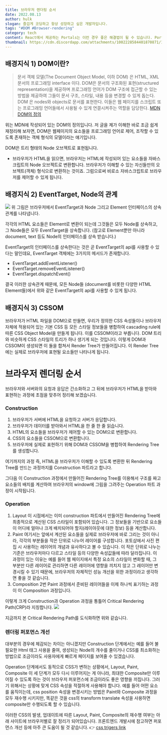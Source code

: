 ```yaml
---
title: 브라우저 렌더링 순서
date: 2022.08.13
author: hulk
slogan: 즐겁게 코딩하고 항상 성장하고 싶은 개발자입니다.
tags: "#DOM #Browser-rendering"
category: tech
content: React에서 제공하는 Portals는 이런 경우 좋은 해결법이 될 수 있습니다. Portals는 기본적으로 상하 관계 구조를 가지고 있는 DOM에서 자식 컴포넌트를 부모 컴포넌트 밖에 있는 다른 컴포넌트로 전달할 수 있습니다. 사용법은 아주 간단합니다.
thumbnail: https://cdn.discordapp.com/attachments/1002228584401870871/1009005334662221894/browser-rendering.png
---
```


## 배경지식 1) DOM이란?

> 문서 객체 모델(The Document Object Model, 이하 DOM) 은 HTML, XML 문서의 프로그래밍 interface 이다. DOM은 문서의 구조화된 표현(structured representation)을 제공하며 프로그래밍 언어가 DOM 구조에 접근할 수 있는 방법을 제공하여 그들이 문서 구조, 스타일, 내용 등을 변경할 수 있게 돕는다. DOM 은 nodes와 objects로 문서를 표현한다. 이들은 웹 페이지를 스크립트 또는 프로그래밍 언어들에서 사용될 수 있게 연결시켜주는 역할을 담당한다.
> [MDN DOM의 정의](https://developer.mozilla.org/ko/docs/Web/API/Document_Object_Model/Introduction)

위는 MDN에 작성되어 있는 DOM의 정의입니다.
저 글을 제가 이해한 바로 조금 쉽게 재정리해 보자면, DOM은 웹페이지의 요소들을 프로그래밍 언어로 제어, 조작할 수 있도록 존재하는 객체 형식의 모델이라는 얘기입니다.

DOM은 트리 형태의 Node 오브젝트로 표현됩니다.

- 브라우저가 HTML을 읽으면, 브라우저는 HTML에 작성되어 있는 요소들을 자바스크립트의 Node 오브젝트로 변환합니다. 브라우저가 이해할 수 있는 자신들만의 오브젝트(객체) 형식으로 변환하는 것이죠.
  그럼으로써 비로소 자바스크립트로 브라우저를 제어할 수 있게 됩니다.

## 배경지식 2) EventTarget, Node의 관계

![](https://velog.velcdn.com/images/taero30/post/e0953462-8500-4db5-9ede-b9c0304439cf/image.png)
위 그림은 브라우저에서 EventTarget과 Node 그리고 Element 인터페이스의 상속 관계를 나타냅니다.

각각의 HTML 요소들은 Element로 변환이 되는데 그것들은 모두 Node를 상속하고, 그 Node들은 모두 EventTarget을 상속합니다.
(참고로 Element뿐만 아니라 document, text 등도 Node의 인터페이스를 상속 받습니다.)

EventTarget의 인터페이스를 상속한다는 것은 곧 EventTarget의 api를 사용할 수 있다는 말인데요, EventTarget 객체에는 3가지의 메서드가 존재합니다.

- EventTarget.addEventListener()
- EventTarget.removeEventListener()
- EventTarget.dispatchEvent()

결국 이러한 상속관계 때문에, 모든 Node들 (document를 비롯한 다양한 HTML Element들)에서 위와 같은 EventTarget의 api를 사용할 수 있게 됩니다.

## 배경지식 3) CSSOM

브라우저가 HTML 파일을 DOM으로 만들면, 우리가 정의한 CSS 속성들이나 브라우저 자체에 적용되어 있는 기본 CSS 등 모든 스타일 정보들을 병합하여 cascading rule에 따른 CSS Object Model을 만들게 됩니다. 이를 CSSOM이라고 부릅니다.
DOM 트리와 비슷하게 CSS 스타일의 트리가 하나 생기게 되는 것입니다.
이렇게 DOM과 CSSOM이 생성되면 이 둘을 합쳐서 Render Tree가 만들어집니다. 이 Render Tree에는 실제로 브라우저에 표현될 요소들만 나타나게 됩니다.

# 브라우저 렌더링 순서

브라우저와 서버와의 요청과 응답은 간소화하고 그 뒤에 브라우저가 HTML을 받아와 표현하는 과정에 초점을 맞추어 정리해 보겠습니다.

### Construction

1. 브라우저가 서버에 HTML을 요청하고 서버가 응답합니다.
2. 브라우저가 데이터를 받아와서 HTML을 한 줄 한 줄 읽습니다.
3. HTML의 요소들을 브라우저가 제어할 수 있는 DOM으로 변환합니다.
4. CSS의 요소들을 CSSOM으로 변환합니다.
5. 브라우저에 실제로 표현하기 위해 DOM과 CSSOM을 병합하여 Rendering Tree를 생성합니다.

여기까지의 과정 즉, HTML을 브라우저가 이해할 수 있도록 변환한 뒤 Rendering Tree를 만드는 과정까지를 Construction 파트라고 합니다.

그다음 이 Construction 과정에서 만들어진 Rendering Tree를 이용해서 구조를 짜고 요소들의 배치를 계산하여 브라우저의 window에 그림을 그려주는 Operation 파트 과정이 시작됩니다.

### Operation

1. Layout
   이 시점에서는 이미 construction 파트에서 만들어진 Rendering Tree에 최종적으로 계산된 CSS 스타일이 포함되어 있습니다. 그 정보들을 기반으로 요소들이 어디에 얼마나 크게 배치되어야 할지(레이아웃에 대한 정보) 등을 계산합니다.
2. Paint
   여기서는 앞에서 계산된 요소들을 실제로 브라우저에 바로 그리는 것이 아니라, 각각의 부분들을 작은 단위로 나누어 레이어를 구성합니다. 포토샵에서 사진 편집 시 사용하는 레이어의 개념과 유사하다고 볼 수 있습니다. 이 작은 단위로 나누는 기준은 브라우저마다 다르고 스타일 등의 다양한 속성값들에 따라 달라집니다.
   이 과정이 있는 이유는 예를 들어 웹 페이지에서 특정 요소의 스타일이 변화할 때, 그 부분만 다른 레이어로 관리하면 다른 레이어에 영향을 끼치지 않고 그 레이어만 변경시킬 수 있기 때문에, 브라우저의 자체적인 성능 개선을 위한 과정이라고 생각하면 좋을 것 같습니다.
3. Composition
   2번 Paint 과정에서 준비된 레이어들을 이제 하나씩 표기하는 과정이 이 Composition 과정입니다.

이렇게 크게 Construction과 Operation 과정을 통틀어 Critical Rendering Path(CRP)라 지칭합니다.
![](https://cdn.discordapp.com/attachments/996456164634144848/996456327205376050/2022-07-13_1.41.35.png)

지금까지 본 Critical Rendering Path를 도식화하면 위와 같습니다.

### 렌더링 퍼포먼스 개선

대부분의 경우에 체감되는 차이는 아니겠지만
Construction 단계에서는 예를 들어 불필요한 Html 태그 사용을 줄여, 생성되는 Node의 개수를 줄이거나 CSS를 최소화하는 방법으로 조금이라도 사용자에게 빠르게 페이지를 보여줄 수 있겠습니다.

Operation 단계에서도 동적으로 CSS가 변하는 상황에서, Layout, Paint, Composite 이 세 단계가 모두 다시 이루어지는 게 아니라, 최대한 Composite만 이루어질 수 있도록 하는 것이 브라우저 퍼포먼스에 조금이라도 좋은 영향을 끼칩니다.
그러기 위해서는 상황에 맞게 CSS 속성을 적절하게 사용해야 합니다.
예를 들어 어떤 요소를 움직이는데,
css position 속성을 변경시키는 방법은 Paint와 Composite 과정을 모두 재수행 시키지만, 똑같은 것을 css의 transform translate 속성을 사용하면 composite만 수행되도록 할 수 있습니다.

이러한 CSS의 발생, 업데이트에 따른 Layout, Paint, Composite의 재수행 여부는 아래 사이트에 브라우저별로 잘 정리가 되어있습니다.
프론트엔드 개발시에 참고하면 퍼포먼스 개선 등에 아주 큰 도움이 될 것 같습니다.
👉 [css trigers link](https://csstriggers.com/)
